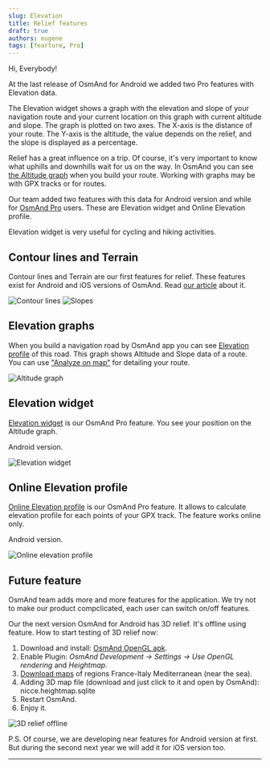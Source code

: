 ```yaml
---
slug: Elevation
title: Relief features
draft: true
authors: eugene
tags: [fearture, Pro]
---
```


Hi, Everybody! 

At the last release of OsmAnd for Android we added two Pro features with Elevation data.

The Elevation widget shows a graph with the elevation and slope of your navigation route and your current location on this graph with current altitude and slope. The graph is plotted on two axes. The X-axis is the distance of your route. The Y-axis is the altitude, the value depends on the relief, and the slope is displayed as a percentage.

<!--truncate-->

Relief has a great influence on a trip. Of course, it's very important to know what uphills and downhills wait for us on the way. In OsmAnd you can see [the Altitude graph](https://osmand.net/docs/user/navigation/route-navigation#navigation-route) when you build your route. Working with graphs may be with GPX tracks or for routes.

Our team added two features with this data for Android version and while for [OsmAnd Pro](https://osmand.net/docs/user/purchases/android#pro-features) users. These are Elevation widget and Online Elevation profile.

Elevation widget is very useful for cycling and hiking activities.

## Contour lines and Terrain

Contour lines and Terrain are our first features for relief. These features exist for Android and iOS versions of OsmAnd. Read [our article](https://osmand.net/docs/user/plugins/contour-lines) about it.

![Contour lines](./contour_lines_1.png) ![Slopes](./contour_lines_2.png)

## Elevation graphs

When you build a navigation road by OsmAnd app you can see [Elevation profile](https://osmand.net/docs/user/navigation/route-navigation#navigation-route) of this road. This graph shows Altitude and Slope data of a route. You can use ["Analyze on map"](https://osmand.net/docs/user/map/tracks-on-map#analyze-track-on-map) for detailing your route.

![Altitude graph](./altitude_graph.png)

## Elevation widget

[Elevation widget](https://osmand.net/docs/user/widgets/nav-widgets#elevation-widget) is our OsmAnd Pro feature. You see your position on the Altitude graph.

Android version.

![Elevation widget](./elevation_widget.png)


## Online Elevation profile


[Online Elevation profile](https://osmand.net/docs/user/map/track-context-menu/#online-elevation-profile) is our OsmAnd Pro feature. It allows to calculate elevation profile for each points of your GPX track. The feature works online only.

Android version.

![Online elevation profile](./track-menu_track-tab_altitude.png)


## Future feature

OsmAnd team adds more and more features for the application. We try not to make our product compclicated, each user can switch on/off features. 

Our the next version OsmAnd for Android has 3D relief. It's offline using feature.
How to start testing of 3D relief now:

1. Download and install: [OsmAnd OpenGL apk](https://download.osmand.net/latest-night-build/OsmAnd-opengl-arm64-nightly.apk).
2. Enable Plugin: _OsmAnd Development -> Settings -> Use OpenGL rendering_ and _Heightmap_.
3. [Download maps](https://osmand.net/docs/user/start-with/download-maps) of regions France-Italy Mediterranean (near the sea).
4. Adding 3D map file (download and just click to it and open by OsmAnd): nicce.heightmap.sqlite
5. Restart OsmAnd.
6. Enjoy it.

![3D relief offline](./3d.png)

P.S. Of course, we are developing near features for Android version at first. But during the second next year we will add it for iOS version too.




______________________

<LinksSocial/>
<LinksTelegram/>